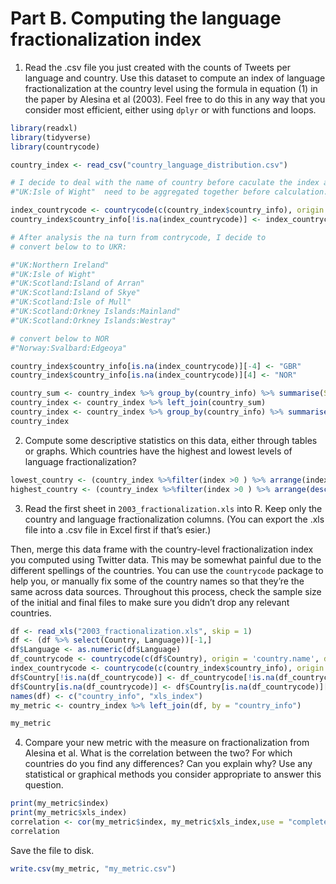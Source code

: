 # Part B. Computing the language fractionalization index

1. Read the .csv file you just created with the counts of Tweets per language and country. Use this dataset to compute an index of language fractionalization at the country level using the formula in equation (1) in the paper by Alesina et al (2003). Feel free to do this in any way that you consider most efficient, either using `dplyr` or with functions and loops.

```r
library(readxl)
library(tidyverse)
library(countrycode)

country_index <- read_csv("country_language_distribution.csv")

# I decide to deal with the name of country before caculate the index as some origins like UK:Northern Ireland"
#"UK:Isle of Wight"  need to be aggregated together before calculation.

index_countrycode <- countrycode(c(country_index$country_info), origin = 'country.name', destination = 'genc3c')
country_index$country_info[!is.na(index_countrycode)] <- index_countrycode[!is.na(index_countrycode)]

# After analysis the na turn from contrycode, I decide to
# convert below to to UKR:

#"UK:Northern Ireland"
#"UK:Isle of Wight"
#"UK:Scotland:Island of Arran"
#"UK:Scotland:Island of Skye"
#"UK:Scotland:Isle of Mull"
#"UK:Scotland:Orkney Islands:Mainland"
#"UK:Scotland:Orkney Islands:Westray"

# convert below to NOR
#"Norway:Svalbard:Edgeoya"

country_index$country_info[is.na(index_countrycode)][-4] <- "GBR"
country_index$country_info[is.na(index_countrycode)][4] <- "NOR"

country_sum <- country_index %>% group_by(country_info) %>% summarise(SUM = sum(n))
country_index <- country_index %>% left_join(country_sum)
country_index <- country_index %>% group_by(country_info) %>% summarise(index = 1- sum((n/SUM)^2))
country_index

```

2. Compute some descriptive statistics on this data, either through tables or graphs. Which countries have the highest and lowest levels of language fractionalization?

```r
lowest_country <- (country_index %>%filter(index >0 ) %>% arrange(index))[1,]
highest_country <- (country_index %>%filter(index >0 ) %>% arrange(desc(index)))[1,]

```

3. Read the first sheet in `2003_fractionalization.xls` into R. Keep only the country and language fractionalization columns. (You can export the .xls file into a .csv file in Excel first if that's esier.)

Then, merge this data frame with the country-level fractionalization index you computed using Twitter data. This may be somewhat painful due to the different spellings of the countries. You can use the `countrycode` package to help you, or manually fix some of the country names so that they're the same across data sources. Throughout this process, check the sample size of the initial and final files to make sure you didn't drop any relevant countries.

```r



df <- read_xls("2003_fractionalization.xls", skip = 1)
df <- (df %>% select(Country, Language))[-1,]
df$Language <- as.numeric(df$Language)
df_countrycode <- countrycode(c(df$Country), origin = 'country.name', destination = 'genc3c')
index_countrycode <- countrycode(c(country_index$country_info), origin = 'country.name', destination = 'genc3c')
df$Country[!is.na(df_countrycode)] <- df_countrycode[!is.na(df_countrycode)]
df$Country[is.na(df_countrycode)] <- df$Country[is.na(df_countrycode)][1:4]
names(df) <- c("country_info", "xls_index")
my_metric <- country_index %>% left_join(df, by = "country_info")

my_metric
```


4. Compare your new metric with the measure on fractionalization from Alesina et al. What is the correlation between the two? For which countries do you find any differences? Can you explain why? Use any statistical or graphical methods you consider appropriate to answer this question.

```r

print(my_metric$index)
print(my_metric$xls_index)
correlation <- cor(my_metric$index, my_metric$xls_index,use = "complete.obs")
correlation

```


Save the file to disk.

```r

write.csv(my_metric, "my_metric.csv")

```

